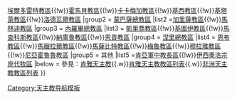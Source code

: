 {{Navbox
|name =肯雅天主教教區
|title =肯雅天主教教區
|style = 100%
|state = {{{1<includeonly>|collapsed</includeonly>}}}
|group1 =  [[天主教基蘇木總教區|基蘇木總教區]]
|list1 =[[天主教奔古馬教區|奔古馬教區]]{{!w}}[[天主教埃爾多雷特教區|埃爾多雷特教區]]{{!w}}[[天主教霍馬貝教區|霍馬貝教區]]{{!w}}[[天主教卡卡梅加教區|卡卡梅加教區]]{{!w}}[[天主教基西教區|基西教區]]{{!w}}[[天主教基塔萊教區|基塔萊教區]]{{!w}}[[天主教洛德瓦爾教區|洛德瓦爾教區]]
|group2 = [[天主教蒙巴薩總教區|蒙巴薩總教區]]
|list2 =[[天主教加里薩教區|加里薩教區]]{{!w}}[[天主教馬林迪教區|馬林迪教區]]
|group3 = [[天主教內羅畢總教區|內羅畢總教區]]
|list3 = [[天主教凱里喬教區|凱里喬教區]]{{!w}}[[天主教基圖伊教區|基圖伊教區]]{{!w}}[[天主教馬查科斯教區|馬查科斯教區]]{{!w}}[[天主教納庫魯教區|納庫魯教區]]{{!w}}[[天主教恩貢教區|恩貢教區]]
|group4 = [[天主教涅里總教區|涅里總教區]]
|list4 = [[天主教恩布教區|恩布教區]]{{!w}}[[天主教馬臘拉爾教區|馬臘拉爾教區]]{{!w}}[[天主教馬薩比特教區|馬薩比特教區]]{{!w}}[[天主教梅魯教區|梅魯教區]]{{!w}}[[天主教穆拉雅教區|穆拉雅教區]]{{!w}}[[天主教尼亞霍魯魯教區|尼亞霍魯魯教區]]
|group5 = 其他
|list5 =[[天主教肯亞軍中教長區|肯亞軍中教長區]]{{!w}}[[天主教伊西奧洛宗座代牧區|伊西奧洛宗座代牧區]]
|below = 參見：[[肯雅天主教]]{{.w}}[[肯雅天主教教區列表]]{{.w}}[[非洲天主教教區列表]]
}}<noinclude>
[[Category:天主教导航模板]]
</noinclude>